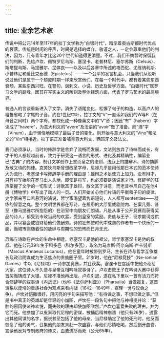 ```yaml
---
---
---
```

title: 业余艺术家
---




传说中把公元14年至117年的拉丁文学称为“白银时代”，暗示着奥古斯都时代优点的衰落。传统是时间的呼声，时间是选择的媒介。敬谨之人，一定会尊重他们的判决，因为，只有青年才比这20个世代知道得更清楚。不过，我们不妨暂时保留我们的判断，先给卢坎、佩特罗尼乌斯、塞涅卡、老普林尼、塞尔苏斯（Celsus）、斯塔提乌斯、马提雅尔、昆体良——以及以后各章中所述的塔西佗、尤维纳利斯、小普林尼和爱比克泰德（Epictetus）——一个公平的发言机会，只当我们从没听说过他们是属于一个颓废时期一样来欣赏他们。在每一个时代中，都有着某些东西衰颓，某些东西兴旺。在警句、讽刺文、小说、历史及哲学方面，“白银时代”属罗马文学的巅峰，因其在写实主义的雕刻及整体建筑方面，代表了罗马艺术的最高境界。

普通人的言谈重新进入了文学，消失了语尾变化，松懈了句子的构造，以高卢人的粗鲁省略了字尾的子音。约在1世纪中叶，拉丁文的“V”一直读如我们的W与B（在母音之间时）两个字母，都软化成一种像英文中的“V”音；因此“有”（habere）字读成了“havere”，为意大利文的“avere”及法语的“avoir”做了准备。而“酒”字（Vinum），由于懒惰地模糊了最后子音的变化，则开始与意大利文的“Vino”和法文的“Vin”相接近。拉丁语正准备哺育意大利文、西班牙文及法文。

我们必须承认，当时的修辞学是舍弃了流畅而发展，文法则放弃了诗味而成长，有才干的人都超越前者，致力于研究这一语言的形式、进化及其精确性，编纂业已“古典”了的内容，制订文学创作上堂而皇之的法则、法庭上的雄辩术、诗的韵脚及散文诗的韵律。克劳狄乌斯曾想改革字母，尼禄几乎是用他那日本式的范本使诗大为流行，老塞涅卡写修辞学手册的理由是：雄辩之术足使力上加力。没有辩才，只有将军始能在罗马出人头地，即使是将军，也必须要是演说家才行。修辞学的狂热掌握了文学的一切形式：诗歌富于雄辩，散文富于诗意，而老普林尼自己在他4册《博物学》中写出了动人的一页。人们开始关心他们片语的平衡和子句的旋律。史学家来写口若悬河的演说，哲学家渴望着隽语短句，人人都写sententiae——凝练的智慧之丸。整个文明世界都在写诗，在租用的大厅里或剧院内、在案几旁、甚至（像马提雅尔所抱怨的）在浴室中向朋友们朗诵。凡是从事于公开竞赛而获得奖品的诗人，都受到市政当局的欢宴，受到皇室的奖励。贵族与王子，征求献词或供品，并以宴会或钱财给他们做酬劳。诗的狂热使时代中成熟的作者有一个快乐的一面，而城市则随着性的放纵与周期性的恐怖而日月无光。

恐怖与诗歌在卢坎的生命中相逢。老塞涅卡是他的祖父，哲学家塞涅卡是他的叔叔。他在公元39年生于科多巴（科尔多瓦），取名为马库斯·阿奈乌斯·卢卡努斯（Marcus Annaeus Lucanus）。他在童年时被带到罗马，生长在诗与哲学互争雄长及政治阴谋成为生活焦点的贵族圈子里。21岁时，他在“尼禄竞技”（Ne-ronian Games）中以《尼禄颂》一诗参加竞赛，并且获奖。塞涅卡在宫廷中把他介绍给大家，这位诗人不久便与皇帝互相吟咏叙事诗了。卢坎击败王子在吟诗大赛中获得首奖而铸成了大错。尼禄不准他再出版，卢坎引退，遂在私下里以一首有活力而符合修辞学的叙事诗《内战记》（也称《法尔萨利亚》）（Pharsalia）当做报复，这首诗系以庞培的贵族社会为观点来看内战（1642—1649年，查理一世与议会之争）。卢坎对恺撒很好，用闪亮的字句来描写他：“有待做之事，不想已做之事。”但是书中真正的英雄却是年轻的小加图，卢坎在一段名句中把他与神相提并论：“获胜的原因使诸神欢悦，而失败的理由却使加图欣然。”卢坎也喜爱失败的理由，并为它而死。他参加了以皮索取代尼禄的密谋，被捕后精神崩溃（他只有26岁），透露出其他同谋的名字，据说甚至包括了他的母亲。当尼禄确定了他的死刑时，他反而恢复了他的勇气，召集他的朋友来赴一次盛宴，与他们尽情吃喝，然后割开血管，宣读他反对专制政府的诗文，血液流尽而死（公元65年）。